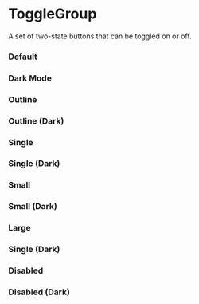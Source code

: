 
<Meta of={ToggleGroupStories} />

# ToggleGroup

<p className="italic">A set of two-state buttons that can be toggled on or off.</p>

<RadixDocs componentName="toggle-group" />

### Default

<Canvas of={ToggleGroupStories.Default} />

### Dark Mode

<Canvas of={ToggleGroupStories.DarkMode} className="canvas-dark" />

### Outline

<Canvas of={ToggleGroupStories.Outline} />

### Outline (Dark)

<Canvas of={ToggleGroupStories.OutlineDark} className="canvas-dark" />

### Single

<Canvas of={ToggleGroupStories.Single} />

### Single (Dark)

<Canvas of={ToggleGroupStories.SingleDark} className="canvas-dark" />

### Small

<Canvas of={ToggleGroupStories.Small} />

### Small (Dark)

<Canvas of={ToggleGroupStories.SmallDark} className="canvas-dark" />

### Large

<Canvas of={ToggleGroupStories.Large} />

### Single (Dark)

<Canvas of={ToggleGroupStories.LargeDark} className="canvas-dark" />

### Disabled

<Canvas of={ToggleGroupStories.Disabled} />

### Disabled (Dark)

<Canvas of={ToggleGroupStories.DisabledDark} className="canvas-dark" />
